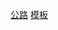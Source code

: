 {{Catnav|頁面分類|地理|地理模板|交通模板|各國交通模板|台灣交通模板}}
{{Catnav|頁面分類|地理|国家|亞洲国家|中華民國|台灣|台灣模板|台灣交通模板}}

[[Category:台灣交通模板|公路]]
[[Category:台灣公路|模板]]
